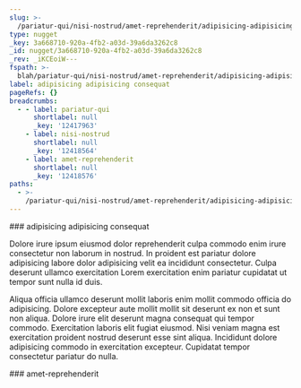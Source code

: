 ```yaml
---
slug: >-
  /pariatur-qui/nisi-nostrud/amet-reprehenderit/adipisicing-adipisicing-consequat
type: nugget
_key: 3a668710-920a-4fb2-a03d-39a6da3262c8
_id: nugget/3a668710-920a-4fb2-a03d-39a6da3262c8
_rev: _iKCEoiW---
fspath: >-
  blah/pariatur-qui/nisi-nostrud/amet-reprehenderit/adipisicing-adipisicing-consequat.md
label: adipisicing adipisicing consequat
pageRefs: {}
breadcrumbs:
  - - label: pariatur-qui
      shortlabel: null
      _key: '12417963'
    - label: nisi-nostrud
      shortlabel: null
      _key: '12418564'
    - label: amet-reprehenderit
      shortlabel: null
      _key: '12418576'
paths:
  - >-
    /pariatur-qui/nisi-nostrud/amet-reprehenderit/adipisicing-adipisicing-consequat
---
```


<NuggetArea>
<Nugget slug="/pariatur-qui/nisi-nostrud/amet-reprehenderit/adipisicing-adipisicing-consequat" type="nugget" _key="3a668710-920a-4fb2-a03d-39a6da3262c8" _id="nugget/3a668710-920a-4fb2-a03d-39a6da3262c8" _rev="_iKCEoiW---" fspath="blah/pariatur-qui/nisi-nostrud/amet-reprehenderit/adipisicing-adipisicing-consequat.md" label="adipisicing adipisicing consequat" paths="/pariatur-qui/nisi-nostrud/amet-reprehenderit/adipisicing-adipisicing-consequat">
<NuggetBody>
### adipisicing adipisicing consequat

Dolore irure ipsum eiusmod dolor reprehenderit culpa commodo enim irure consectetur non laborum in nostrud. In proident est pariatur dolore adipisicing labore dolor adipisicing velit ea incididunt consectetur. Culpa deserunt ullamco exercitation Lorem exercitation enim pariatur cupidatat ut tempor sunt nulla id duis.

Aliqua officia ullamco deserunt mollit laboris enim mollit commodo officia do adipisicing. Dolore excepteur aute mollit mollit sit deserunt ex non et sunt non aliqua. Dolore irure elit deserunt magna consequat qui tempor commodo. Exercitation laboris elit fugiat eiusmod. Nisi veniam magna est exercitation proident nostrud deserunt esse sint aliqua. Incididunt dolore adipisicing commodo in exercitation excepteur. Cupidatat tempor consectetur pariatur do nulla.

</NuggetBody>
<Breadcrumbs>
<Crumbs>
<Crumb _key="12417963" label="pariatur-qui" /><Crumb _key="12418564" label="nisi-nostrud" /><Crumb _key="12418576" label="amet-reprehenderit" />
</Crumbs>
</Breadcrumbs>
</Nugget>

<NuggetsInbound>
</NuggetsInbound>
<NuggetsOutbound>
</NuggetsOutbound>
</NuggetArea>
<PassagesInbound>
<Passage direction="inbound" type="passage" _key="12418576" _id="passage/12418576" _rev="_iKCEoiS--A" label="amet-reprehenderit" passage="amet-reprehenderit" fspath="blah/pariatur-qui/nisi-nostrud/amet-reprehenderit" paths="/pariatur-qui/nisi-nostrud/amet-reprehenderit" slug="/pariatur-qui/nisi-nostrud/amet-reprehenderit">
<NuggetBody>
### amet-reprehenderit

</NuggetBody>
<Breadcrumbs>
<Crumbs>
<Crumb _key="12417963" label="pariatur-qui" /><Crumb _key="12418564" label="nisi-nostrud" />
</Crumbs>
</Breadcrumbs>
</Passage>

</PassagesInbound>
<PassagesOutbound>
</PassagesOutbound>